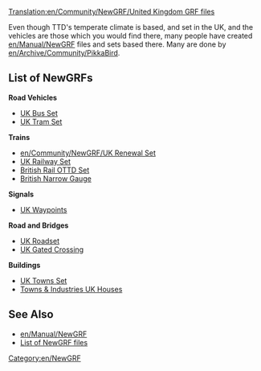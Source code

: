 [[Translation:en/Community/NewGRF/United Kingdom GRF files]]


{{en/NewGRF Country|
Flag=en/800px-Flag of the United Kingdom.png|
name=United Kingdom|
website=www.pikkarail.com/ttdp/ukrs/|
setname=UK Renewal Set}}
Even though TTD's temperate climate is based, and set in the UK, and the vehicles are those which you would find there, many people have created [[en/Manual/NewGRF]] files and sets based there. Many are done by [[en/Archive/Community/PikkaBird]].

==List of NewGRFs==
'''Road Vehicles'''
*[http://www.tt-forums.net/viewtopic.php?t=15429 UK Bus Set]
*[http://users.tt-forums.net/ameecher/uktramset.html UK Tram Set]

'''Trains'''
*[[en/Community/NewGRF/UK Renewal Set]]
*[http://users.tt-forums.net/pikka/wiki/index.php?title=UK_Railway_Set UK Railway Set]
*[http://www.tt-forums.net/viewtopic.php?f=67&t=54374 British Rail OTTD Set]
*[http://www.tt-forums.net/viewtopic.php?t=6123&highlight=set British Narrow Gauge]

'''Signals'''
*[http://www.tt-terminal.co.uk/downloads.shtml UK Waypoints]

'''Road and Bridges'''
*[http://www.tt-forums.net/viewtopic.php?t=27963 UK Roadset]
*[http://www.tt-forums.net/viewtopic.php?t=19000 UK Gated Crossing]

'''Buildings'''
*[http://www.tt-forums.net/viewtopic.php?f=67&t=48565 UK Towns Set]
*[http://users.tt-forums.net/pikka/wiki/index.php/TaI_UK_Houses Towns & Industries UK Houses]

==See Also==
*[[en/Manual/NewGRF]]
*[[en/Community/NewGRF/Main Page|List of NewGRF files]]

[[Category:en/NewGRF]]